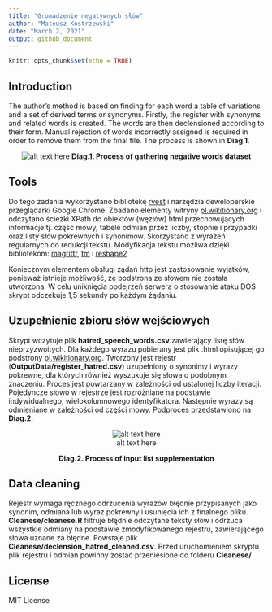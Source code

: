 ```yaml
---
title: "Gromadzenie negatywnych słów"
author: "Mateusz Kostrzewski"
date: "March 2, 2021"
output: github_document
---
```


```r
knitr::opts_chunk$set(echo = TRUE)
```

## Introduction

The author's method is based on finding for each word a table of variations and a set of derived terms or synonyms. Firstly, the register with synonyms and related words is created. The words are then declensioned according to their form. Manual rejection of words incorrectly assigned is required in order to remove them from the final file. The process is shown in **Diag.1**.

<center>
![alt text here](Diagrams/3.png)
**Diag.1. Process of gathering negative words dataset**
</center>

## Tools

Do tego zadania wykorzystano bibliotekę [rvest](https://github.com/tidyverse/rvest) i narzędzia deweloperskie przeglądarki Google Chrome. Zbadano elementy witryny [pl.wikitionary.org](pl.wikitionary.org) i odczytano ścieżki XPath do obiektów (węzłów) html przechowujących informacje tj. część mowy, tabele odmian przez liczby, stopnie i przypadki oraz listy słów pokrewnych i synonimów. Skorzystano z wyrażeń regularnych do redukcji tekstu. Modyfikacja tekstu możliwa dzięki bibliotekom: [magrittr](https://github.com/tidyverse/magrittr), [tm](https://github.com/cran/tm) i [reshape2](https://github.com/hadley/reshape)

Koniecznym elementem obsługi żądań http jest zastosowanie wyjątków, ponieważ istnieje możliwość, że podstrona ze słowem nie została utworzona. W celu uniknięcia podejrzeń serwera o stosowanie ataku DOS skrypt odczekuje 1,5 sekundy po każdym żądaniu.

## Uzupełnienie zbioru słów wejściowych
Skrypt wczytuje plik **hatred_speech_words.csv** zawierający listę słów nieprzyzwoitych. Dla każdego wyrazu pobierany jest plik .html opisującej go podstrony [pl.wikitionary.org](pl.wikitionary.org). Tworzony jest rejestr (**OutputData/register_hatred.csv**) uzupełniony o synonimy i wyrazy pokrewne, dla których również wyszukuje się słowa o podobnym znaczeniu. Proces jest powtarzany w zależności od ustalonej liczby iteracji. Pojedyncze słowo w rejestrze jest rozróżniane na podstawie indywidualnego, wielokolumnowego identyfikatora. Następnie wyrazy są odmieniane w zależności od części mowy. Podproces przedstawiono na **Diag.2**.

<center>![alt text here](Diagrams/4.png)</center>
<center>**Diag.2. Process of input list supplementation**</center>

## Data cleaning

Rejestr wymaga ręcznego odrzucenia wyrazów błędnie przypisanych jako synonim, odmiana lub wyraz pokrewny i usunięcia ich z finalnego pliku. **Cleanese/cleanese.R** filtruje błędnie odczytane teksty słów i odrzuca wszystkie odmiany na podstawie zmodyfikowanego rejestru, zawierającego słowa uznane za błędne. Powstaje plik **Cleanese/declension_hatred_cleaned.csv**. Przed uruchomieniem skryptu plik rejestru i odmian powinny zostać przeniesione do folderu **Cleanese/**


## License
MIT License